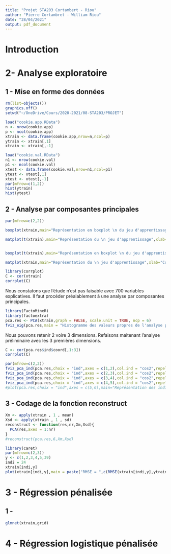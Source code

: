 ```yaml
---
title: "Projet STA203 Cortambert - Riou"
author: "Pierre Cortambret - William Riou"
date: "28/04/2021"
output: pdf_document
---
```

# Introduction

# 2- Analyse exploratoire

## 1 - Mise en forme des données

```r
rm(list=objects())
graphics.off()
setwd("~/OneDrive/Cours/2020-2021/08-STA203/PROJET")

load("cookie.app.RData")
n <- nrow(cookie.app)
p <- ncol(cookie.app)
xtrain <- data.frame(cookie.app,nrow=n,ncol=p)
ytrain <- xtrain[,1]
xtrain <- xtrain[,-1]

load("cookie.val.RData")
n1 <- nrow(cookie.val)
p1 <- ncol(cookie.val)
xtest <- data.frame(cookie.val,nrow=n1,ncol=p1)
ytest <- xtest[,1]
xtest <- xtest[,-1]
par(mfrow=c(1,2))
hist(ytrain)
hist(ytest)
```


## 2 - Analyse par composantes principales
```r
par(mfrow=c(2,2))

boxplot(xtrain,main="Représentation en boxplot \n du jeu d'apprentissage",xlab="Fréquences",ylim=c(0,2))

matplot(t(xtrain),main="Représentation du \n jeu d'apprentissage",xlab="Fréquences",ylab = "xtrain",ylim=c(0,2),type="l")


boxplot(t(xtrain),main="Représentation en boxplot \n du jeu d'apprentissage",xlab="Cookies",ylim=c(0,2))

matplot(xtrain,main="Représentation du \n jeu d'apprentissage",xlab="Cookies",ylab = "xtrain",ylim=c(0,2),type="l")

```
```r
library(corrplot)
C <- cor(xtrain)
corrplot(C)
```
Nous constatons que l'étude n'est pas faisable avec 700 variables explicatives. Il faut procéder préalablement à une analyse par composantes principales.


```r
library(FactoMineR)
library(factoextra)
pca.res <- PCA(xtrain,graph = FALSE, scale.unit = TRUE, ncp = 6)
fviz_eig(pca.res,main = "Histogramme des valeurs propres de l'analyse par composantes principales",addlabels = TRUE)
```

Nous pouvons retenir 2 voire 3 dimensions.
Refaisons maitenant l'analyse préliminaire avec les 3 premières dimensions.
```r
C <- cor(pca.res$ind$coord[,1:3])
corrplot(C)
```


```r
par(mfrow=c(2,2))
fviz_pca_ind(pca.res,choix = "ind",axes = c(1,2),col.ind = "cos2",repel = TRUE)
fviz_pca_ind(pca.res,choix = "ind",axes = c(2,3),col.ind = "cos2",repel = TRUE)
fviz_pca_ind(pca.res,choix = "ind",axes = c(3,4),col.ind = "cos2",repel = TRUE)
fviz_pca_ind(pca.res,choix = "ind",axes = c(4,5),col.ind = "cos2",repel = TRUE)
#plot(pca.res,choix = "ind",axes = c(5,6),main="Représentation des individus sur les axes principaux 5 et 6")
```

## 3 - Codage de la fonction reconstruct
```r
Xm <- apply(xtrain , 1 , mean)
Xsd <- apply(xtrain , 1 , sd)
reconstruct <- function(res,nr,Xm,Xsd){
  PCA(res,axes = 1:nr)
}
#reconstruct(pca.res,6,Xm,Xsd)
```



```r
library(caret)
par(mfrow=c(2,3))
y <- c(1,2,3,4,5,39)
indi = 24
xtrain[indi,y]
plot(xtrain[indi,y],main = paste("RMSE = ",c(RMSE(xtrain[indi,y],ytrain[indi])),"\n MAE = ",c(MAE(xtrain[indi,y],ytrain[indi]))))
```

# 3 - Régression pénalisée

## 1 - 
```r
glmnet(xtrain,grid)
```

# 4 - Régression logistique pénalisée